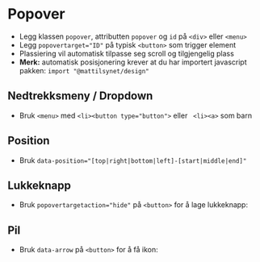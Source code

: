 
<Meta of={stories} />

# Popover
- Legg klassen `popover`, attributten `popover` og `id` på `<div>` eller `<menu>`
- Legg `popovertarget="ID"` på typisk `<button>` som trigger element
- Plassiering vil automatisk tilpasse seg scroll og tilgjengelig plass
- **Merk:** automatisk posisjonering krever at du har importert javascript pakken: `import "@mattilsynet/design"`

<Canvas of={stories.Dropdown} />

## Nedtrekksmeny / Dropdown
- Bruk `<menu>` med `<li><button type="button">` eller ` <li><a>` som barn

<Canvas of={stories.Dropdown} />

## Position
- Bruk `data-position="[top|right|bottom|left]-[start|middle|end]"`

<Canvas of={stories.Position} />

## Lukkeknapp
- Bruk `popovertargetaction="hide"` på `<button>` for å lage lukkeknapp:

<Canvas of={stories.WithClose} />

## Pil
- Bruk `data-arrow` på `<button>` for å få ikon:
<Canvas of={stories.WithArrow} />